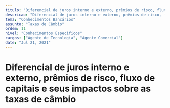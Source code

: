 ```yaml
---
titulo: "Diferencial de juros interno e externo, prêmios de risco, fluxo de capitais e seus impactos sobre as taxas de câmbio"
descricao: "Diferencial de juros interno e externo, prêmios de risco, fluxo de capitais e seus impactos sobre as taxas de câmbio"
tema: "Conhecimentos Bancários"
assunto: "Taxas de Câmbio"
ordem: 11
nivel: "Conhecimentos Específicos"
cargos: ["Agente de Tecnologia", "Agente Comercial"]
date: "Jul 21, 2021"
---
```


# Diferencial de juros interno e externo, prêmios de risco, fluxo de capitais e seus impactos sobre as taxas de câmbio